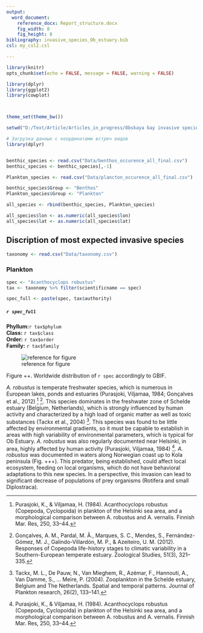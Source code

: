 ```yaml
---
output:
  word_document:
    reference_docx: Report_structure.docx
    fig_width: 8
    fig_height: 8
bibliography: invasive_species_Ob_estuary.bib
csl: my_csl2.csl

---
```


```r
library(knitr)
opts_chunk$set(echo = FALSE, message = FALSE, warning = FALSE)
```


```r
library(dplyr)
library(ggplot2)
library(cowplot)



theme_set(theme_bw())

setwd("D:/Text/Article/Articles_in_progress/Obskaya bay invasive species/R_calc_for_invasive_species")
```







```r

# Загрузка данных с координатами встреч видов
library(dplyr)


benthic_species <- read.csv("Data/benthos_occurence_all_final.csv")
benthic_species <- benthic_species[,-1] 

Plankton_species <- read.csv("Data/plancton_occurence_all_final.csv")

benthic_species$Group <- "Benthos"
Plankton_species$Group <- "Plankton"

all_species <- rbind(benthic_species, Plankton_species)

all_species$lon <- as.numeric(all_species$lon)
all_species$lat <- as.numeric(all_species$lat)


```




## Discription of most expected invasive species


```r
taxonomy <- read.csv("Data/taxonomy.csv")
```


### Plankton
<!-- Species discription -->

```r

spec <- "Acanthocyclops robustus"
tax <- taxonomy %>% filter(scientificname == spec)

spec_full <- paste(spec, tax$authority)

```

##### *`r spec_full`*

**Phyllum:**`r tax$phylum`   
**Class:** `r tax$class`    
**Order:** `r tax$order`    
**Family:** `r tax$family`   

![reference for figure](Figure/Acanthocyclops.png)


Figure ++. Worldwide distribution of `r spec` accordingly to GBIF.

*A. robustus* is temperate freshwater species, which is numerous in European lakes, ponds and estuaries (Purasjoki, Viljamaa, 1984; Gonçalves et al., 2012) ^[Purasjoki, K., & Viljamaa, H. (1984). Acanthocyclops robustus (Copepoda, Cyclopoida) in plankton of the Helsinki sea area, and a morphological comparison between A. robustus and A. vernalis. Finnish Mar. Res, 250, 33–44.] ^[Gonçalves, A. M., Pardal, M. Â., Marques, S. C., Mendes, S., Fernández-Gómez, M. J., Galindo-Villardón, M. P., & Azeiteiro, U. M. (2012). Responses of Copepoda life-history stages to climatic variability in a Southern-European temperate estuary. Zoological Studies, 51(3), 321–335.].  This species dominates in the freshwater zone of Schelde estuary (Belgium, Netherlands), which is strongly influenced by human activity and characterized by a high load of organic matter as well as toxic substances (Tackx et al., 2004) ^[Tackx, M. L., De Pauw, N., Van Mieghem, R., Azémar, F., Hannouti, A., Van Damme, S., … Meire, P. (2004). Zooplankton in the Schelde estuary, Belgium and The Netherlands. Spatial and temporal patterns. Journal of Plankton research, 26(2), 133–141.]. This species was found to be little affected by environmental gradients, so it must be capable to establish in areas with high variability of environmental parameters, which is typical for Ob Estuary. *A. robustus* was also regularly documented near Helsinki, in area, highly affected by human activity (Purasjoki, Viljamaa, 1984) ^[Purasjoki, K., & Viljamaa, H. (1984). Acanthocyclops robustus (Copepoda, Cyclopoida) in plankton of the Helsinki sea area, and a morphological comparison between A. robustus and A. vernalis. Finnish Mar. Res, 250, 33–44.]. *A. robustus* was documented in waters along Norwegian coast up to Kola peninsula (Fig. +++). This predator, being established, could affect local ecosystem, feeding on local organisms, which do not have behavioral adaptations to this new species. In a perspective, this invasion can lead to significant decrease of populations of prey organisms (Rotifera and small Diplostraca).

